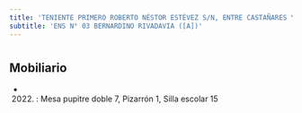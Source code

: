 ```yaml
---
title: 'TENIENTE PRIMERO ROBERTO NÉSTOR ESTÉVEZ S/N, ENTRE CASTAÑARES Y SARAZA'
subtitle: 'ENS N° 03 BERNARDINO RIVADAVIA ([A])'
---
```


#


## Mobiliario

*  (2022) : Mesa pupitre doble 7, Pizarrón 1, Silla escolar 15 



